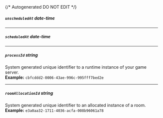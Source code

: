 {/* Autogenerated DO NOT EDIT  */}
##### `unscheduledAt` _date-time_

---
##### `scheduledAt` _date-time_

---
##### `processId` _string_
System generated unique identifier to a runtime instance of your game server.
<br/>
**Example:** `cbfcddd2-0006-43ae-996c-995fff7bed2e`

---
##### `roomAllocationId` _string_
System generated unique identifier to an allocated instance of a room.
<br/>
**Example:** `e3a0aa32-1711-4036-acfa-008b96061a78`


